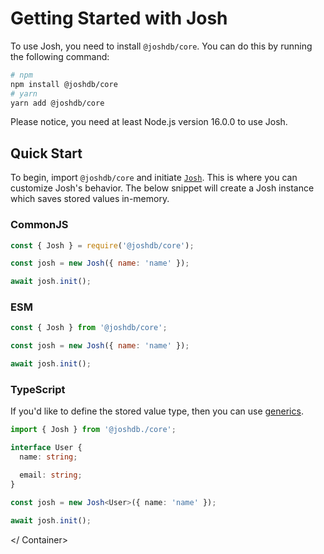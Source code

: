 
<Container>

# Getting Started with Josh

To use Josh, you need to install `@joshdb/core`. You can do this by running the following command:

```bash
# npm
npm install @joshdb/core
# yarn
yarn add @joshdb/core
```

Please notice, you need at least Node.js version 16.0.0 to use Josh.

## Quick Start

To begin, import `@joshdb/core` and initiate [`Josh`](https://github.com/josh-development/core/blob/main/src/lib/structures/Josh.ts). This is where you can customize Josh's behavior. The below snippet will create a Josh instance which saves stored values in-memory.

### CommonJS

```javascript
const { Josh } = require('@joshdb/core');

const josh = new Josh({ name: 'name' });

await josh.init();
```

### ESM

```javascript
const { Josh } from '@joshdb/core';

const josh = new Josh({ name: 'name' });

await josh.init();
```

### TypeScript

If you'd like to define the stored value type, then you can use [generics](https://www.typescriptlang.org/docs/handbook/2/generics.html).

```typescript
import { Josh } from '@joshdb./core';

interface User {
  name: string;

  email: string;
}

const josh = new Josh<User>({ name: 'name' });

await josh.init();
```

</ Container>
